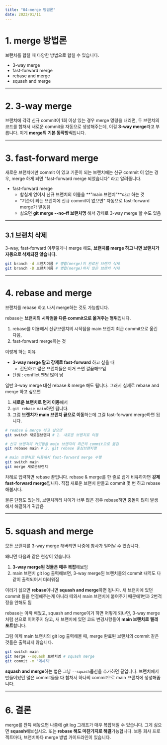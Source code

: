 ```yaml
---
title: "04-merge 방법론"
date: 2023/01/11
---
```


# 1. merge 방법론

브랜치를 합칠 때 다양한 방법으로 합칠 수 있습니다.

* 3-way merge
* fast-forward merge
* rebase and merge
* squash and merge

------

# 2. 3-way merge

브랜치에 각각 신규 commit이 1회 이상 있는 경우 merge 명령을 내리면, 
두 브랜치의 코드를 합쳐서 새로운 commit을 자동으로 생성해주는데, 
이걸 **3-way merge**라고 부릅니다. 이게 **merge의 기본 동작방식**입니다. 

------

# 3. fast-forward merge

새로운 브랜치에만 commit 이 있고 기준이 되는 브랜치에는 신규 commit 이 없는 경우, 
merge 하게 되면 "fast-forward merge 되었습니다" 라고 알려줍니다.

* fast-forward merge
  * 합칠게 없어서 신규 브랜치의 이름을 **"main 브랜치"**라고 하는 것
  *  "기준이 되는 브랜치에 신규 commit이 없으면" 자동으로 fast-forward merge가 발동됨
  * 싫으면 **git merge --no-ff 브랜치명** 해서 강제로 3-way merge 할 수도 있음

------

## 3.1 브랜치 삭제

3-way, fast-forward 아무렇게나 merge 해도, **브랜치를 merge 하고 나면 브랜치가 자동으로 삭제되진 않습니다.**

```bash
git branch -d 브랜치이름 # 병합(merge)이 완료된 브랜치 삭제
git branch -D 브랜치이름 # 병합(merge)하지 않은 브랜치 삭제
```

------

# 4. rebase and merge

브랜치를 rebase 하고 나서 merge하는 것도 가능합니다.

rebase는 **브랜치의 시작점을 다른 commit으로 옮겨주는 행위**입니다. 

1. rebase를 이용해서 신규브랜치의 시작점을 main 브랜치 최근 commit으로 옮긴 다음,
2. fast-forward merge하는 것



이렇게 하는 이유

- **3-way merge 말고 강제로 fast-forward** 하고 싶을 때
  - 간단하고 짧은 브랜치들은 이거 쓰면 깔끔해보임
- 단점 : conflict 엔딩 많이 남

일반 3-way merge 대신 rebase & merge 해도 됩니다. 그래서 실제로 rebase and merge 하고 싶으면 

1. **새로운 브랜치로 먼저 이동**해서
2. `git rebase main`하면 됩니다. 
3. 그럼 **브랜치가 main 브랜치 끝으로 이동**하는데 그걸 fast-forward merge하면 됩니다.

```bash
# reabse & merge 하고 싶으면
git switch 새로운브랜치 # 1. 새로운 브렌치로 이동

# 신규 브랜치의 커밋들을 main 브랜치의 최근의 commit으로 옮김 
git rebase main # 2. git rebase 중심브랜치명

# main 브랜치로 이동해서 fast-forward merge 수행
git switch main
git merge 새로운브랜치
```

차례로 입력하면 rebase 끝입니다. rebase & merge를 한 줄로 쉽게 비유하자면 **강제 fast-forward merge**입니다.
직접 새로운 브랜치 만들고 commit 몇 번 하고 rebase 해봅시다.

물론 단점도 있는데, 브랜치끼리 차이가 너무 많은 경우 rebase하면 충돌이 많이 발생해서 해결하기 귀찮음

------

# 5. squash and merge

모든 브랜치를 3-way merge 해버리면 나중에 참사가 일어날 수 있습니다. 

왜냐면 다음과 같은 현상이 있습니다.

1. **3-way merge된 것들은 매우 복잡**해보임 
2. main 브랜치 git log 출력해보면, 3-way merge된 브랜치들의 commit 내역도 다 같이 출력되어서 더러워짐 

이러기 싫으면 **rebase**아니면 **squash and merge**하면 됩니다. 
새 브랜치에 있던 commit 들을 연결해주는게 아니라 떼와서 main 브랜치에 붙여주기 때문에1번과 2번걱정을 안해도 됨

rebase는 아까 배웠고, squash and merge이거 하면 어떻게 되냐면,
3-way merge처럼 선으로 이어주지 않고, 새 브랜치에 있던 코드 변경사항들이 **main 브랜치로** **텔레포트**합니다.

그럼 이제 main 브랜치의 git log 출력해볼 때, merge 완료된 브랜치의 commit 같은 것들은 출력되지 않습니다. 

```sh
git switch main
git merge --squash 브랜치명 # squash merge
git commit -m '메세지'
```

**squash and merge**하는 법은 그냥 `--squash`옵션을 추가하면 끝입니다. 
브랜치에서 만들어놨던 많은 commit들을 다 합쳐서 하나의 commit으로 main 브랜치에 생성해줍니다.

------

# 6. 결론

merge를 잔뜩 해놓으면 나중에 git log 그래프가 매우 복잡해질 수 있습니다. 
그게 싫으면 **squash**해보십시오. 또는 **rebase 해도 마찬가지로 해결**가능합니다.
보통 회사 프로젝트마다, 브랜치마다 merge 방법 가이드라인이 있습니다.
